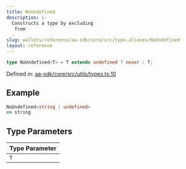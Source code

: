 ```yaml
---
title: NoUndefined
description: |-
  Constructs a type by excluding 
   from 
  .
slug: wallets/reference/aa-sdk/core/src/type-aliases/NoUndefined
layout: reference
---
```


```ts
type NoUndefined<T> = T extends undefined ? never : T;
```

Defined in: [aa-sdk/core/src/utils/types.ts:10](https://github.com/alchemyplatform/aa-sdk/blob/923a52171f7246172caf350853843e6680197da9/aa-sdk/core/src/utils/types.ts#L10)

## Example

```ts
NoUndefined<string | undefined>
=> string
```

## Type Parameters

| Type Parameter |
| :------------- |
| `T`            |
